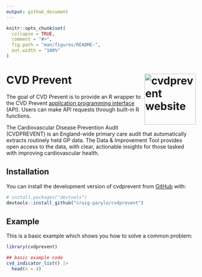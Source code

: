 ```yaml
---
output: github_document
---
```


<!-- README.md is generated from README.Rmd. Please edit that file -->

```r
knitr::opts_chunk$set(
  collapse = TRUE,
  comment = "#>",
  fig.path = "man/figures/README-",
  out.width = "100%"
)
```

# CVD Prevent <a href="https://craig-parylo.github.io/cvdprevent/"><img src="man/figures/logo.png" align="right" height="136" alt="cvdprevent website" /></a>

<!-- badges: start -->

<!-- badges: end -->

The goal of CVD Prevent is to provide an R wrapper to the CVD Prevent [application programming interface](https://www.cvdprevent.nhs.uk/home) (API). Users can make API requests through built-in R functions.

The Cardiovascular Disease Prevention Audit (CVDPREVENT) is an England-wide primary care audit that automatically extracts routinely held GP data. The Data & Improvement Tool provides open access to the data, with clear, actionable insights for those tasked with improving cardiovascular health.

## Installation

You can install the development version of cvdprevent from [GitHub](https://github.com/) with:

``` r
# install.packages("devtools")
devtools::install_github("craig-parylo/cvdprevent")
```

## Example

This is a basic example which shows you how to solve a common problem:

```r
library(cvdprevent)

## basic example code
cvd_indicator_list() |> 
  head(n = 4)
```
